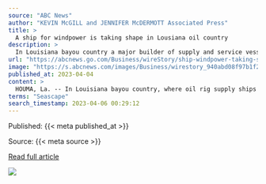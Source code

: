 ```yaml
---
source: "ABC News"
author: "KEVIN McGILL and JENNIFER McDERMOTT Associated Press"
title: >
  A ship for windpower is taking shape in Lousiana oil country
description: >
  In Louisiana bayou country a major builder of supply and service vessels for deep water oil drillers is building a new kind of vessel — one that will serve the offshore wind industry
url: "https://abcnews.go.com/Business/wireStory/ship-windpower-taking-shape-lousiana-oil-country-98345425"
image: "https://s.abcnews.com/images/Business/wirestory_940abd08f97b1f245c98e58ff259a21e_12x5_992.jpg"
published_at: 2023-04-04
content: >
  HOUMA, La. -- In Louisiana bayou country, where oil rig supply ships are as much a part of the waterside scenery as shrimp boats, a new kind of seagoing behemoth is taking shape that marks offshore w… [+5443 chars]
terms: "Seascape"
search_timestamp: 2023-04-06 00:29:12
---
```



Published: {{< meta published_at >}}


Source: {{< meta source >}}


[Read full article]({{< meta url >}}){target='_blank'}



![](`r rmarkdown::metadata$image[1]`)
